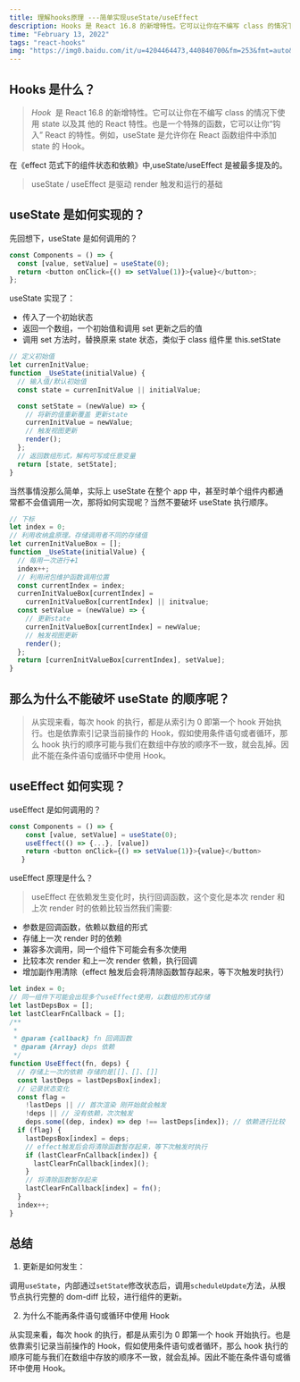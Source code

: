 ```yaml
---
title: 理解hooks原理 ---简单实现useState/useEffect
description: Hooks 是 React 16.8 的新增特性。它可以让你在不编写 class 的情况下使用 state 以及其 他的 React 特性。也是一个特殊的函数，它可以让你“钩入” React 的特性。例如，useState 是允许你在 React 函数组件中添加 state 的 Hook。
time: "February 13, 2022"
tags: "react-hooks"
img: "https://img0.baidu.com/it/u=4204464473,440840700&fm=253&fmt=auto&app=138&f=JPEG?w=889&h=500"
---
```


## Hooks 是什么？

> *Hook*  是 React 16.8 的新增特性。它可以让你在不编写 class 的情况下使用 state 以及其 他的 React 特性。也是一个特殊的函数，它可以让你“钩入” React 的特性。例如，useState 是允许你在 React 函数组件中添加 state 的 Hook。

在《effect 范式下的组件状态和依赖》中,useState/useEffect 是被最多提及的。

> useState / useEffect 是驱动 render 触发和运行的基础

## useState 是如何实现的？

先回想下，useState 是如何调用的？

```javascript
const Components = () => {
  const [value, setValue] = useState(0);
  return <button onClick={() => setValue(1)}>{value}</button>;
};
```

useState 实现了：

- 传入了一个初始状态
- 返回一个数组，一个初始值和调用 set 更新之后的值
- 调用 set 方法时，替换原来 state 状态，类似于 class 组件里 this.setState

```javascript
// 定义初始值
let currenInitValue;
function _UseState(initialValue) {
  // 输入值/默认初始值
  const state = currenInitValue || initialValue;

  const setState = (newValue) => {
    // 将新的值重新覆盖 更新state
    currenInitValue = newValue;
    // 触发视图更新
    render();
  };
  // 返回数组形式，解构可写成任意变量
  return [state, setState];
}
```

当然事情没那么简单，实际上 useState 在整个 app 中，甚至时单个组件内都通常都不会值调用一次，那将如何实现呢？当然不要破坏 useState 执行顺序。

```javascript
// 下标
let index = 0;
// 利用收纳盒原理。存储调用者不同的存储值
let currenInitValueBox = [];
function _UseState(initialValue) {
  // 每用一次进行➕1
  index++;
  // 利用闭包维护函数调用位置
  const currentIndex = index;
  currenInitValueBox[currentIndex] =
    currenInitValueBox[currentIndex] || initvalue;
  const setValue = (newValue) => {
    // 更新state
    currenInitValueBox[currentIndex] = newValue;
    // 触发视图更新
    render();
  };
  return [currenInitValueBox[currentIndex], setValue];
}
```

## 那么为什么不能破坏 useState 的顺序呢？

> 从实现来看，每次 hook 的执行，都是从索引为 0 即第一个 hook 开始执行。也是依靠索引记录当前操作的 Hook，假如使用条件语句或者循环，那么 hook 执行的顺序可能与我们在数组中存放的顺序不一致，就会乱掉。因此不能在条件语句或循环中使用 Hook。

## useEffect 如何实现？

useEffect 是如何调用的？

```javascript
const Components = () => {
    const [value, setValue] = useState(0);
    useEffect(() => {...}, [value])
    return <button onClick={() => setValue(1)}>{value}</button>
   }
```

useEffect 原理是什么？

> useEffect 在依赖发生变化时，执行回调函数，这个变化是本次 render 和上次 render 时的依赖比较当然我们需要:

- 参数是回调函数，依赖以数组的形式
- 存储上一次 render 时的依赖
- 兼容多次调用，同一个组件下可能会有多次使用
- 比较本次 render 和上一次 render 依赖，执行回调
- 增加副作用清除（effect 触发后会将清除函数暂存起来，等下次触发时执行）

```javascript
let index = 0;
// 同一组件下可能会出现多个useEffect使用，以数组的形式存储
let lastDepsBox = [];
let lastClearFnCallback = [];
/**
 *
 * @param {callback} fn 回调函数
 * @param {Array} deps 依赖
 */
function UseEffect(fn, deps) {
  // 存储上一次的依赖 存储的是[[]、[]、[]]
  const lastDeps = lastDepsBox[index];
  // 记录状态变化
  const flag =
    !lastDeps || // 首次渲染 刚开始就会触发
    !deps || // 没有依赖，次次触发
    deps.some((dep, index) => dep !== lastDeps[index]); // 依赖进行比较
  if (flag) {
    lastDepsBox[index] = deps;
    // effect触发后会将清除函数暂存起来，等下次触发时执行
    if (lastClearFnCallback[index]) {
      lastClearFnCallback[index]();
    }
    // 将清除函数暂存起来
    lastClearFnCallback[index] = fn();
  }
  index++;
}
```

## 总结

1.  更新是如何发生：

调用`useState`，内部通过`setState`修改状态后，调用`scheduleUpdate`方法，从根节点执行完整的 dom-diff 比较，进行组件的更新。

2.  为什么不能再条件语句或循环中使用 Hook

从实现来看，每次 hook 的执行，都是从索引为 0 即第一个 hook 开始执行。也是依靠索引记录当前操作的 Hook，假如使用条件语句或者循环，那么 hook 执行的顺序可能与我们在数组中存放的顺序不一致，就会乱掉。因此不能在条件语句或循环中使用 Hook。
